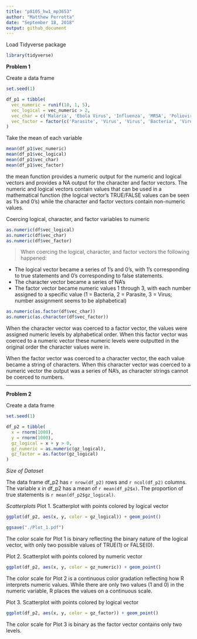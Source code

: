 ```yaml
---
title: "p8105_hw1_mp3653"
author: "Matthew Perrotta"
date: "September 18, 2018"
output: github_document
---
```

Load Tidyverse package
```r
library(tidyverse)
```

__Problem 1__

Create a data frame

```r
set.seed(1)

df_p1 = tibble(
  vec_numeric = runif(10, 1, 5),
  vec_logical = vec_numeric > 2,
  vec_char = c('Malaria', 'Ebola Virus', 'Influenza', 'MRSA', 'Poliovirus', 'Dengue', 'E. Coli', 'Measles', 'VZV', 'MERS'),
  vec_factor = factor(c('Parasite', 'Virus', 'Virus', 'Bacteria', 'Virus', 'Virus', 'Bacteria', 'Virus', 'Virus', 'Virus'))
)
```

Take the mean of each variable
```r
mean(df_p1$vec_numeric)
mean(df_p1$vec_logical)
mean(df_p1$vec_char)
mean(df_p1$vec_factor)
```
the mean function provides a numeric output for the numeric and logical vectors and provides a NA output for the character and factor vectors. The numeric and logical vectors contain values that can be used in a mathematical function (the logical vector's TRUE/FALSE values can be seen as 1's and 0's) while the character and factor vectors contain non-numeric values.

Coercing logical, character, and factor variables to numeric
```r
as.numeric(df$vec_logical)
as.numeric(df$vec_char)
as.numeric(df$vec_factor)
```
 >When coercing the logical, character, and factor vectors the following happened:
 
  * The logical vector became a series of 1's and 0's, with 1's corresponding to true statements and 0's  corresponding to false statements.
  * The character vector became a series of NA's
  * The factor vector became numeric values 1 through 3, with each number assigned to a specific value (1 = Bacteria, 2 = Parasite, 3 = Virus; number assignment seems to be alphabetical)

```r
as.numeric(as.factor(df$vec_char))
as.numeric(as.character(df$vec_factor))
```
When the character vector was coerced to a factor vector, the values were assigned numeric levels by alphabetical order. When this factor vector was coerced to a numeric vector these numeric levels were outputted in the original order the character values were in.

When the factor vector was coerced to a character vector, the each value became a string of characters. When this character vector was coerced to a numeric vector the output was a series of NA's, as character strings cannot be coerced to numbers.

***
__Problem 2__

Create a data frame
```r
set.seed(1)

df_p2 = tibble(
  x = rnorm(1000),
  y = rnorm(1000),
  gz_logical = x + y > 0,
  gz_numeric = as.numeric(gz_logical),
  gz_factor = as.factor(gz_logical)
)
```

_Size of Dataset_

The data frame df_p2 has `r nrow(df_p2)` rows and `r ncol(df_p2)` columns. The variable x in df_p2 has a mean of `r mean(df_p2$x)`. The proportion of true statements is `r mean(df_p2$gz_logical)`.

_Scatterplots_
Plot 1. Scatterplot with points colored by logical vector
```r
ggplot(df_p2, aes(x, y, color = gz_logical)) + geom_point()
```
```r
ggsave("./Plot_1.pdf")
```

The color scale for Plot 1 is binary reflecting the binary nature of the logical vector, with only two possible values of TRUE(1) or FALSE(0).

Plot 2. Scatterplot with points colored by numeric vector
```r
ggplot(df_p2, aes(x, y, color = gz_numeric)) + geom_point()
```
The color scale for Plot 2 is a continuous color gradation reflecting how R interprets numeric values. While there are only two values (1 and 0) in the numeric variable, R places the values on a continuous scale.

Plot 3. Scatterplot with points colored by logical vector
```r
ggplot(df_p2, aes(x, y, color = gz_factor)) + geom_point()
```
The color scale for Plot 3 is binary as the factor vector contains only two levels.
